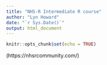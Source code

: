 ```yaml
---
title: "NHS-R Intermediate R course"
author: "Lyn Howard"
date: "`r Sys.Date()`"
output: html_document
---
```


```r
knitr::opts_chunk$set(echo = TRUE)
```

(https://nhsrcommunity.com/)